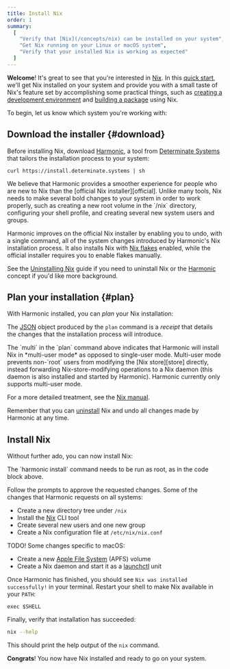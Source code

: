 ```yaml
---
title: Install Nix
order: 1
summary:
  [
    "Verify that [Nix](/concepts/nix) can be installed on your system",
    "Get Nix running on your Linux or macOS system",
    "Verify that your installed Nix is working as expected"
  ]
---
```


**Welcome**!
It's great to see that you're interested in [Nix].
In this [quick start][start], we'll get Nix installed on your system and provide you with a small taste of Nix's feature set by accomplishing some practical things, such as [creating a development environment][dev] and [building a package][build] using Nix.

To begin, let us know which system you're working with:

<Systems client:load />

## Download the installer \{#download}

Before installing Nix, download [Harmonic], a tool from [Determinate Systems][detsys] that tailors the installation process to your system:

```shell
curl https://install.determinate.systems | sh
```

<Admonition title="Why aren't we using the official Nix installer here?" type="info" id="why-harmonic" client:load>
We believe that Harmonic provides a smoother experience for people who are new to Nix than the [official Nix installer][official].
Unlike many tools, Nix needs to make several bold changes to your system in order to work properly, such as creating a new root volume in the `/nix` directory, configuring your shell profile, and creating several new system users and groups.

Harmonic improves on the official Nix installer by enabling you to undo, with a single command, all of the system changes introduced by Harmonic's Nix installation process.
It also installs Nix with [Nix flakes][flakes] enabled, while the official installer requires you to enable flakes manually.

See the [Uninstalling Nix][uninstall] guide if you need to uninstall Nix or the [Harmonic] concept if you'd like more background.
</Admonition>

## Plan your installation \{#plan}

With Harmonic installed, you can *plan* your Nix installation:

<Harmonic command="plan" client:load />

The [JSON] object produced by the `plan` command is a *receipt* that details the changes that the installation process will introduce.

<Admonition title="Multi-user mode" type="info" id="harmonic-multi" client:load>
The `multi` in the `plan` command above indicates that Harmonic will install Nix in *multi-user mode* as opposed to single-user mode.
Multi-user mode prevents non-`root` users from modifying the [Nix store][store] directly, instead forwarding Nix-store-modifying operations to a Nix daemon (this daemon is also installed and started by Harmonic).
Harmonic currently only supports multi-user mode.

For a more detailed treatment, see the [Nix manual][multi].
</Admonition>

Remember that you can [uninstall] Nix and undo all changes made by Harmonic at any time.

## Install Nix

Without further ado, you can now install Nix:

<Harmonic command="install" client:load />

<Admonition type="warning" client:load>
The `harmonic install` command needs to be run as root, as in the code block above.
</Admonition>

Follow the prompts to approve the requested changes.
Some of the changes that Harmonic requests on all systems:

* Create a new directory tree under `/nix`
* Install the [Nix] CLI tool
* Create several new users and one new group
* Create a Nix configuration file at `/etc/nix/nix.conf`

<SpecificSystem sys="Linux" client:load>
TODO!
</SpecificSystem>
<SpecificSystem sys="macOS" client:load>
Some changes specific to macOS:

* Create a new [Apple File System][APFS] (APFS) volume
* Create a Nix daemon and start it as a [launchctl] unit

[apfs]: https://en.wikipedia.org/wiki/Apple_File_System
[launchctl]: https://www.launchd.info/
</SpecificSystem>

Once Harmonic has finished, you should see `Nix was installed successfully!` in your terminal.
Restart your shell to make Nix available in your `PATH`:

```shell
exec $SHELL
```

Finally, verify that installation has succeeded:

```bash
nix --help
```

This should print the help output of the `nix` command.

**Congrats**!
You now have Nix installed and ready to go on your system.

[build]: /start/nix-build-nixpkgs
[detsys]: https://determinate.systems
[dev]: /start/dev-shell-flake
[flakes]: /concepts/flakes
[harmonic]: /concepts/harmonic
[json]: https://json.org
[multi]: https://nixos.org/manual/nix/stable/installation/multi-user
[nix]: https://nixos.org
[official]: https://nixos.org/download
[start]: /start
[store]: /concepts/nix-store
[uninstall]: /start/uninstall
